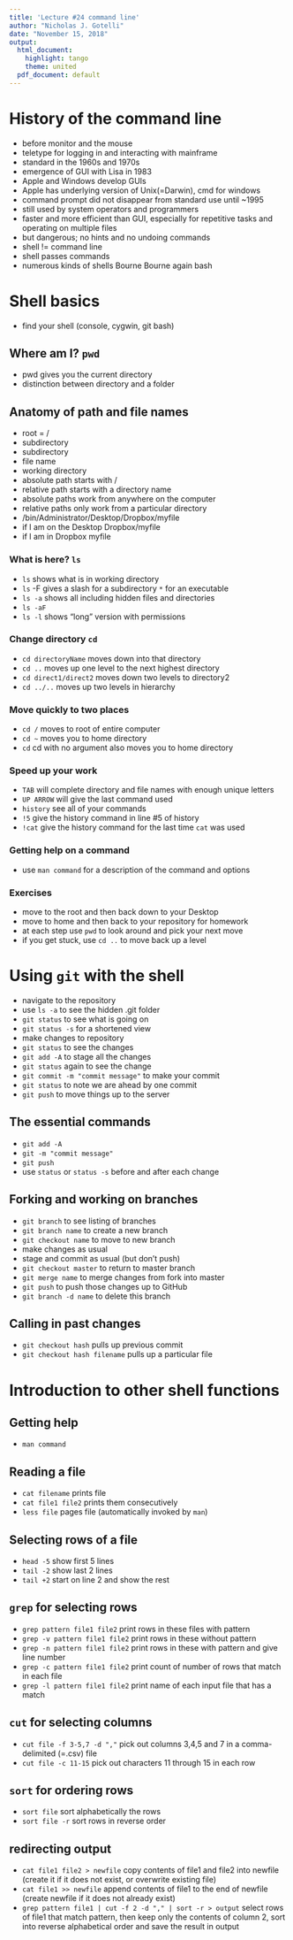 ---
title: 'Lecture #24 command line'
author: "Nicholas J. Gotelli"
date: "November 15, 2018"
output:
  html_document:
    highlight: tango
    theme: united
  pdf_document: default
---
# History of the command line
- before monitor and the mouse
- teletype for logging in and interacting with mainframe
- standard in the 1960s and 1970s
- emergence of GUI with Lisa in 1983
- Apple and Windows develop GUIs
- Apple has underlying version of Unix(=Darwin), cmd for windows
- command prompt did not disappear from standard use until ~1995 
- still used by system operators and programmers
- faster and more efficient than GUI, especially for repetitive tasks and operating on multiple files
- but dangerous; no hints and no undoing commands
- shell != command line
- shell passes commands
- numerous kinds of shells Bourne Bourne again bash

# Shell basics
- find your shell (console, cygwin, git bash)

## Where am I? `pwd`
- pwd gives you the current directory
- distinction between directory and a folder

## Anatomy of path and file names
- root = /
- subdirectory
- subdirectory
- file name
- working directory
- absolute path starts with /
- relative path starts with a directory name
- absolute paths work from anywhere on the computer
- relative paths only work from a particular directory
- /bin/Administrator/Desktop/Dropbox/myfile
- if I am on the Desktop Dropbox/myfile
- if I am in Dropbox myfile

### What is here? `ls`
- `ls` shows what is in working directory
- `ls` -F gives a slash for a subdirectory `*` for an executable
- `ls -a` shows all including hidden files and directories
- `ls -aF`
- `ls -l` shows "long" version with permissions

### Change directory `cd`
- `cd directoryName` moves down into that directory
- `cd ..` moves up one level to the next highest directory
- `cd direct1/direct2` moves down two levels to directory2
- `cd ../..` moves up two levels in hierarchy

### Move quickly to two places
- `cd /` moves to root of entire computer
- `cd ~` moves you to home directory
- `cd `  cd with no argument also moves you to home directory


### Speed up your work
- `TAB` will complete directory and file names with enough unique letters
- `UP ARROW` will give the last command used
- `history` see all of your commands
- `!5` give the history command in line #5 of history
- `!cat` give the history command for the last time `cat` was used

### Getting help on a command
- use `man command` for a description of the command and options

### Exercises
- move to the root and then back down to  your Desktop
- move to home and then back to your repository for homework
- at each step use `pwd` to look around and pick your next move
- if you get stuck, use `cd ..` to move back up a level

# Using `git` with the shell
- navigate to the repository
- use `ls -a` to see the hidden .git folder
- `git status` to see what is going on
- `git status -s` for a shortened view
- make changes to repository
- `git status` to see the changes
- `git add -A` to stage all the changes
- `git status` again to see the change
- `git commit -m "commit message"` to make your commit
- `git status` to note we are ahead by one commit
- `git push` to move things up to the server

## The essential commands
- `git add -A`
- `git -m "commit message"`
- `git push`
- use `status` or `status -s` before and after each change

## Forking and working on branches
- `git branch` to see listing of branches
- `git branch name` to create a new branch
- `git checkout name` to move to new branch
- make changes as usual
- stage and commit as usual (but don't push)
- `git checkout master` to return to master branch
- `git merge name` to merge changes from fork into master
- `git push` to push those changes up to GitHub
- `git branch -d name` to delete this branch

## Calling in past changes
- `git checkout hash` pulls up previous commit
- `git checkout hash filename` pulls up a particular file

# Introduction to other shell functions

## Getting help
- `man command`

## Reading a file
- `cat filename` prints file
- `cat file1 file2` prints them consecutively
- `less file` pages file (automatically invoked by `man`)

## Selecting rows of a file
- `head -5` show first 5 lines
- `tail -2` show last 2 lines
- `tail +2` start on line 2 and show the rest

## `grep` for selecting rows
- `grep pattern file1 file2` print rows in these files with pattern
- `grep -v pattern file1 file2` print rows in these without pattern 
- `grep -n pattern file1 file2` print rows in these with pattern and give line number
- `grep -c pattern file1 file2` print count of number of rows that match in each file
- `grep -l pattern file1 file2` print name of each input file that has a match

## `cut` for selecting columns
- `cut file -f 3-5,7 -d ","` pick out columns 3,4,5 and 7 in a comma-delimited (=.csv) file 
- `cut file -c 11-15` pick out characters 11 through 15 in each row

## `sort` for ordering rows
- `sort file` sort alphabetically the rows
- `sort file -r` sort rows in reverse order

## redirecting output

- `cat file1 file2 > newfile` copy contents of file1 and file2 into newfile (create it if it does not exist, or overwrite existing file)
- `cat file1 >> newfile` append contents of file1 to the end of newfile (create newfile if it does not already exist)
- `grep pattern file1 | cut -f 2 -d "," | sort -r > output` select rows of file1 that match pattern, then keep only the contents of column 2, sort into reverse alphabetical order and save the result in output


